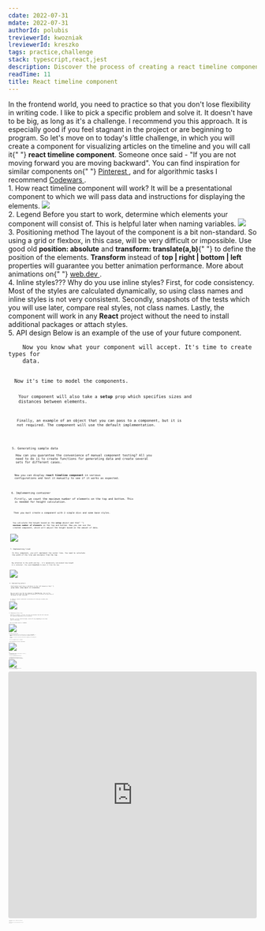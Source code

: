 ```yaml
---
cdate: 2022-07-31
mdate: 2022-07-31
authorId: polubis
treviewerId: kwozniak
lreviewerId: kreszko
tags: practice,challenge
stack: typescript,react,jest
description: Discover the process of creating a react timeline component and increase your developer skills.
readTime: 11
title: React timeline component
---
```


<Prelude>
  <M>
    In the frontend world, you need to practice so that you don't lose
    flexibility in writing code. I like to pick a specific problem and solve it.
    It doesn't have to be big, as long as it's a challenge.
  </M>
  <M>
    I recommend you this approach. It is especially good if you feel stagnant in
    the project or are beginning to program.
  </M>
  <M>
    So let's move on to today's little challenge, in which you will create a
    component for visualizing articles on the timeline and you will call it{" "}
    <B>react timeline component</B>.
  </M>
  <Hint hasBg>
    Someone once said - "If you are not moving forward you are moving backward".
  </Hint>
  <Hint hasBg>
    You can find inspiration for similar components on{" "}
    <A
      href="https://pl.pinterest.com/search/pins/?q=fancy%20web%20apps&rs=typed&term_meta[]=fancy%7Ctyped&term_meta[]=web%7Ctyped&term_meta[]=apps%7Ctyped"
      outside
    >
      Pinterest
    </A>
    , and for algorithmic tasks I recommend <A
      href="https://www.codewars.com/"
      outside
    >
      Codewars
    </A>.
  </Hint>
</Prelude>

<Section>
  <XL>1. How react timeline component will work?</XL>
  <M>
    It will be a presentational component to which we will pass data and
    instructions for displaying the elements.
  </M>
  <Img
    src="https://raw.githubusercontent.com/polubis/WebBlog/React-timeline-component/src/articles/practice/react-timeline-component/demo1.gif"
    description="The gif file shows everything"
    border
  />
</Section>

<Section>
  <XL>2. Legend</XL>
  <M>
    Before you start to work, determine which elements your component will
    consist of. This is helpful later when naming variables.
  </M>
  <Img
    src="https://raw.githubusercontent.com/polubis/WebBlog/React-timeline-component/src/articles/practice/react-timeline-component/legend1.png"
    description="Think first then do"
    border
  />
</Section>

<Section>
  <XL>3. Positioning method</XL>
  <M>
    The layout of the component is a bit non-standard. So using a grid or
    flexbox, in this case, will be very difficult or impossible.
  </M>
  <M>
    Use good old <B>position: absolute</B> and <B>transform: translate(a,b)</B>{" "}
    to define the position of the elements.
  </M>
  <M>
    <B>Transform</B> instead of <B>top | right | bottom | left</B> properties
    will guarantee you better animation performance.
  </M>
  <Hint hasBg>
    More about animations on{" "}
    <A href="https://web.dev/animations-guide/" outside>
      web.dev
    </A>
    .
  </Hint>
</Section>

<Section>
  <XL>4. Inline styles???</XL>
  <M>
    Why do you use inline styles? First, for code consistency. Most of the
    styles are calculated dynamically, so using class names and inline styles is
    not very consistent.
  </M>
  <M>
    Secondly, snapshots of the tests which you will use later, compare real
    styles, not class names.
  </M>
  <M>
    Lastly, the component will work in any <B>React</B> project without the need
    to install additional packages or attach styles.
  </M>
</Section>

<Section>
  <XL>5. API design</XL>
  <M>Below is an example of the use of your future component.</M>
  <Code
    description="Clean and compact"
    src="https://raw.githubusercontent.com/polubis/React-timeline-component/main/src/snippets/usage.tsx"
  />
  <M>
    Now you know what your component will accept. It's time to create types for
    data.
  </M>
  <Code
    description="Data shape"
    src="https://raw.githubusercontent.com/polubis/React-timeline-component/main/src/timeline/models/data.ts"
  />
  <M>Now it's time to model the components.</M>
  <Code
    description="Components API"
    src="https://raw.githubusercontent.com/polubis/React-timeline-component/main/src/timeline/models/props.ts"
  />
  <M>
    Your component will also take a <B>setup</B> prop which specifies sizes and
    distances between elements.
  </M>
  <Code
    description="Setup object"
    src="https://raw.githubusercontent.com/polubis/React-timeline-component/main/src/timeline/models/setup.ts"
  />
  <M>
    Finally, an example of an object that you can pass to a component, but it is
    not required. The component will use the default implementation.
  </M>
  <Code
    description="Default setup"
    src="https://raw.githubusercontent.com/polubis/React-timeline-component/main/src/timeline/setup.ts"
  />
</Section>

<Section>
  <XL>5. Generating sample data</XL>
  <M>
    How can you guarantee the convenience of manual component testing? All you
    need to do is to create functions for generating data and create several
    sets for different cases.
  </M>
  <Code
    description="Data sets for testing"
    src="https://raw.githubusercontent.com/polubis/React-timeline-component/main/src/snippets/generator.ts"
  />
  <M>
    Now you can display <B>react timeline component</B> in various
    configurations and test it manually to see if it works as expected.
  </M>
</Section>

<Section>
  <XL>6. Implementing container</XL>
  <M>
    Firstly, we count the maximum number of elements on the top and bottom. This
    is needed for height calculation.
  </M>
  <Code
    description="Counted"
    src="https://raw.githubusercontent.com/polubis/React-timeline-component/main/src/timeline/utils/useCount.ts"
  />
  <M>
    Then you must create a component with 2 simple divs and some base styles.
  </M>
  <Code
    description="I take care of the content"
    src="https://raw.githubusercontent.com/polubis/React-timeline-component/main/src/timeline/components/Container.tsx"
  />
  <M>
    You calculate the height based on the <B>setup</B> object and the{" "}
    <B>maximum number of elements</B> on the top and bottom. Now you can use the
    created component, which will adjust the height based on the amount of data.
  </M>
  <Code
    description="Container used"
    src="https://raw.githubusercontent.com/polubis/React-timeline-component/main/src/snippets/container.tsx"
  />
  <Img
    src="https://raw.githubusercontent.com/polubis/WebBlog/React-timeline-component/src/articles/practice/react-timeline-component/container.png"
    description="Container displayed"
    border
  />
</Section>

<Section>
  <XL>7. Implementing lineX</XL>
  <M>
    In this component, you will implement the center line. You need to calculate
    the width of the line and distance from the top.
  </M>
  <Code
    description="LineX component implementation"
    src="https://raw.githubusercontent.com/polubis/React-timeline-component/main/src/timeline/components/LineX.tsx"
  />
  <M>
    Pay attention to the width and top - it's dynamically calculated like height
    in a container. You used <B>transform</B> to move it from the top.
  </M>
  <Code
    description="Container and LineX"
    src="https://raw.githubusercontent.com/polubis/React-timeline-component/main/src/snippets/line-x.tsx"
  />
  <Img
    src="https://raw.githubusercontent.com/polubis/WebBlog/React-timeline-component/src/articles/practice/react-timeline-component/lineX.png"
    description="LineX displayed"
    border
  />
</Section>

<Section>
  <XL>8. Implementing markers</XL>
  <M>
    Each marker must have a distance to the left based on the{" "}
    <B>group index, setup object</B> and <B>orientation</B>.
  </M>
  <Code
    description="Mid marker and edge marker"
    src="https://raw.githubusercontent.com/polubis/React-timeline-component/main/src/timeline/components/Marker.tsx"
  />
  <M>
    Now you need to use the new component in <B>Timeline.tsx</B>. Just use the
    dataset and provide the required information to calculate the position of
    the marker at each iteration.
  </M>
  <Code
    description="Markers displayed"
    src="https://raw.githubusercontent.com/polubis/React-timeline-component/main/src/snippets/markers.tsx"
  />
  <M>
    In addition, several conditional instructions will allow you to modify what
    is visible.
  </M>
  <Img
    src="https://raw.githubusercontent.com/polubis/WebBlog/React-timeline-component/src/articles/practice/react-timeline-component/markers.png"
    description="With markers"
    border
  />
</Section>

<Section>
  <XL>9. Rendering of the y-line</XL>
  <M>
    Similarly to markers, you must calculate the distance from the left side and
    the top/bottom depending on the orientation.
  </M>
  <M>
    Moreover, you also need the height, which will vary depending on the items
    count in the group.
  </M>
  <Code
    description="Drawing y-line"
    src="https://raw.githubusercontent.com/polubis/React-timeline-component/main/src/timeline/components/LineY.tsx"
  />
  <M>
    Now use the <B>LineY</B> component in <B>Timeline</B>.
  </M>
  <Code
    description="Usage"
    src="https://raw.githubusercontent.com/polubis/React-timeline-component/main/src/snippets/line-y.tsx"
  />
  <Img
    src="https://raw.githubusercontent.com/polubis/WebBlog/React-timeline-component/src/articles/practice/react-timeline-component/line-y.png"
    description="It's almost done"
    border
  />
</Section>

<Section>
  <XL>10. Rendering group items</XL>
  <M>
    This is the final step. All you need to do is to create a <B>GroupItem</B>{" "}
    component, which will take care of displaying the <B>avatar</B> and the{" "}
    <B>title</B>.
  </M>
  <M>
    As before, we need to calculate the distances depending on the group/item
    indexes.
  </M>
  <Code
    description="Grouping items"
    src="https://raw.githubusercontent.com/polubis/React-timeline-component/main/src/timeline/components/GroupItem.tsx"
  />
  <M>
    Now use the <B>GroupItem</B> component in <B>Timeline</B>.
  </M>
  <Code
    description="Usage"
    src="https://raw.githubusercontent.com/polubis/React-timeline-component/main/src/timeline/Timeline.tsx"
  />
  <M>
    Then use the generated data for testing in the <B>App</B> component.
  </M>
  <Code
    description="Sandbox prepared"
    src="https://raw.githubusercontent.com/polubis/React-timeline-component/main/src/App.tsx"
  />
  <Img
    src="https://raw.githubusercontent.com/polubis/WebBlog/React-timeline-component/src/articles/practice/react-timeline-component/demo1.gif"
    description="Done!"
    border
  />
</Section>

<Section>
  <XL>Bonus!</XL>
  <M>
    If you'd like to start to refactor or improve performance - you can use{" "}
    <B>jest snapshot testing</B> technique.
  </M>
  <M>
    Just create a file <B>Timeline.test.tsx</B> and add this code.
  </M>
  <Code
    description="Snapshot testing"
    src="https://raw.githubusercontent.com/polubis/React-timeline-component/main/src/timeline/Timeline.test.tsx"
  />
  <M>
    Then run <B>npm run test</B> which will generate a snapshot file. This file
    is like a "checkpoint" in games. If you change the code, and this change
    affects the styles that are crucial to the operation of this component, you
    will be informed about it.
  </M>
  <Img
    src="https://raw.githubusercontent.com/polubis/WebBlog/React-timeline-component/src/articles/practice/react-timeline-component/snapshots.png"
    description="All works!"
    border
  />
  <Hint hasBg>
    Snapshot tests do not work on <B>codesandbox</B>. Download the repository
    and run it in your <B>IDE</B> to test this mechanism.
  </Hint>
</Section>

<Example>
  <iframe
    src="https://codesandbox.io/embed/react-timeline-component-fwuj0l?fontsize=14&hidenavigation=1&theme=dark"
    style="width:100%; height:500px; border:0; border-radius: 4px; overflow:hidden;"
    title="React timeline component"
    allow="accelerometer; ambient-light-sensor; camera; encrypted-media; geolocation; gyroscope; hid; microphone; midi; payment; usb; vr; xr-spatial-tracking"
    sandbox="allow-forms allow-modals allow-popups allow-presentation allow-same-origin allow-scripts"
  ></iframe>
</Example>

<Summary>
  <M>
    I hope you enjoyed this tutorial 🙂. Remember that practice makes perfect
    and brings fun.
  </M>
  <M>
    Feel free to contact me if you have any questions/proposals. Have a nice day
    and good health!
  </M>
</Summary>
